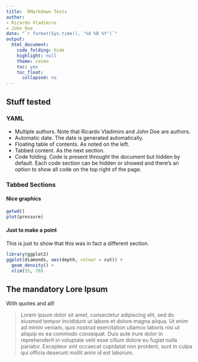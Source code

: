 ```yaml
---
title:  RMarkdown Tests
author:
- Ricardo Vladimiro
- John Doe
date: "`r format(Sys.time(), '%d %B %Y')`"
output:
  html_document:
    code_folding: hide
    highlight: null
    theme: cosmo
    toc: yes
    toc_float:
      collapsed: no
---
```


## Stuff tested

### YAML

- Multiple authors. Note that Ricardo Vladimiro and John Doe are authors.
- Automatic date. The date is generated automatically.
- Floating table of contents. As noted on the left.
- Tabbed content. As the next section.
- Code folding. Code is present throught the document but hidden by default. Each code section can be hidden or showed and there's an option to show all code on the top right of the page.

### Tabbed Sections  {.tabset .tabset-fade}

#### Nice graphics

```r
getwd()
plot(pressure)
```

#### Just to make a point

This is just to show that this was in fact a different section.

```r
library(ggplot2)
ggplot(diamonds, aes(depth, colour = cut)) +
  geom_density() +
  xlim(55, 70)


```

## The mandatory Lore Ipsum

With quotes and all!

> Lorem ipsum dolor sit amet, consectetur adipiscing elit, sed do eiusmod tempor incididunt ut labore et dolore magna aliqua. Ut enim ad minim veniam, quis nostrud exercitation ullamco laboris nisi ut aliquip ex ea commodo consequat. Duis aute irure dolor in reprehenderit in voluptate velit esse cillum dolore eu fugiat nulla pariatur. Excepteur sint occaecat cupidatat non proident, sunt in culpa qui officia deserunt mollit anim id est laborum.
